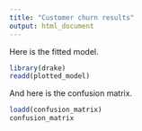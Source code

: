 ```yaml
---
title: "Customer churn results"
output: html_document
---
```


Here is the fitted model.

```r
library(drake)
readd(plotted_model)
```

And here is the confusion matrix.

```r
loadd(confusion_matrix)
confusion_matrix
```
